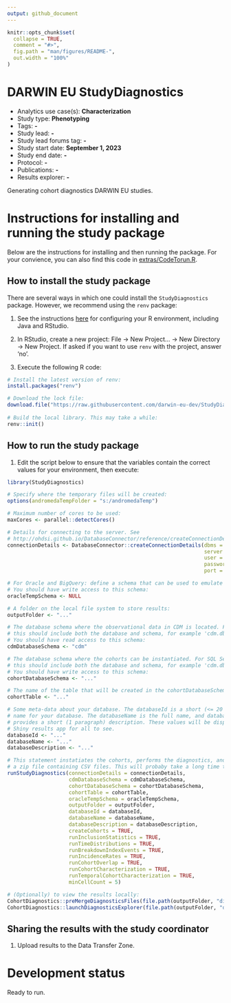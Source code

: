 ```yaml
---
output: github_document
---
```


<!-- README.md is generated from README.Rmd. Please edit that file -->

```r
knitr::opts_chunk$set(
  collapse = TRUE,
  comment = "#>",
  fig.path = "man/figures/README-",
  out.width = "100%"
)
```

# DARWIN EU StudyDiagnostics

<!-- badges: start -->
<!-- badges: end -->


- Analytics use case(s): **Characterization**
- Study type: **Phenotyping**
- Tags: **-**
- Study lead: **-**
- Study lead forums tag: **-**
- Study start date: **September 1, 2023**
- Study end date: **-**
- Protocol: **-**
- Publications: **-**
- Results explorer: **-**

Generating cohort diagnostics DARWIN EU studies.

# Instructions for installing and running the study package

Below are the instructions for installing and then running the package. For your convience, you can also find this code in [extras/CodeTorun.R](https://github.com/ohdsi-studies/PhenotypeLibraryDiagnostics/blob/master/extras/CodeToRun.R).

## How to install the study package

There are several ways in which one could install the `StudyDiagnostics` package. However, we recommend using the `renv` package:

1. See the instructions [here](https://ohdsi.github.io/Hades/rSetup.html) for configuring your R environment, including Java and RStudio.

2. In RStudio, create a new project: File -> New Project... -> New Directory -> New Project. If asked if you want to use `renv` with the project, answer ‘no’.

3. Execute the following R code:

```r
# Install the latest version of renv:
install.packages("renv")

# Download the lock file:
download.file("https://raw.githubusercontent.com/darwin-eu-dev/StudyDiagnostics/main/renv.lock", "renv.lock")
  
# Build the local library. This may take a while:
renv::init()
```

## How to run the study package

1. Edit the script below to ensure that the variables contain the correct values for your environment, then execute:

```r
library(StudyDiagnostics)

# Specify where the temporary files will be created:
options(andromedaTempFolder = "s:/andromedaTemp")

# Maximum number of cores to be used:
maxCores <- parallel::detectCores()

# Details for connecting to the server. See 
# http://ohdsi.github.io/DatabaseConnector/reference/createConnectionDetails.html for more details:
connectionDetails <- DatabaseConnector::createConnectionDetails(dbms = "...",
                                                                server = "...",
                                                                user = "...",
                                                                password = "...",
                                                                port = ...)

# For Oracle and BigQuery: define a schema that can be used to emulate temp tables. 
# You should have write access to this schema:
oracleTempSchema <- NULL

# A folder on the local file system to store results:
outputFolder <- "..."

# The database schema where the observational data in CDM is located. For SQL Server
# this should include both the database and schema, for example 'cdm.dbo'.
# You should have read access to this schema:
cdmDatabaseSchema <- "cdm"

# The database schema where the cohorts can be instantiated. For SQL Server
# this should include both the database and schema, for example 'cdm.dbo'.
# You should have write access to this schema:
cohortDatabaseSchema <- "..."

# The name of the table that will be created in the cohortDatabaseSchema:
cohortTable <- "..."

# Some meta-data about your database. The databaseId is a short (<= 20 characters)
# name for your database. The databaseName is the full name, and databaseDescription 
# provides a short (1 paragraph) description. These values will be displayed in the 
# Shiny results app for all to see.
databaseId <- "..."
databaseName <- "..."
databaseDescription <- "..." 

# This statement instatiates the cohorts, performs the diagnostics, and writes the results to
# a zip file containing CSV files. This will probaby take a long time to run:
runStudyDiagnostics(connectionDetails = connectionDetails,
                    cdmDatabaseSchema = cdmDatabaseSchema,
                    cohortDatabaseSchema = cohortDatabaseSchema,
                    cohortTable = cohortTable,
                    oracleTempSchema = oracleTempSchema,
                    outputFolder = outputFolder,
                    databaseId = databaseId,
                    databaseName = databaseName,
                    databaseDescription = databaseDescription,
                    createCohorts = TRUE,
                    runInclusionStatistics = TRUE,
                    runTimeDistributions = TRUE,
                    runBreakdownIndexEvents = TRUE,
                    runIncidenceRates = TRUE,
                    runCohortOverlap = TRUE,
                    runCohortCharacterization = TRUE,
                    runTemporalCohortCharacterization = TRUE,
                    minCellCount = 5)

# (Optionally) to view the results locally:
CohortDiagnostics::preMergeDiagnosticsFiles(file.path(outputFolder, "diagnosticsExport"))
CohortDiagnostics::launchDiagnosticsExplorer(file.path(outputFolder, "diagnosticsExport"))
```

## Sharing the results with the study coordinator

1. Upload results to the Data Transfer Zone.

# Development status

Ready to run.